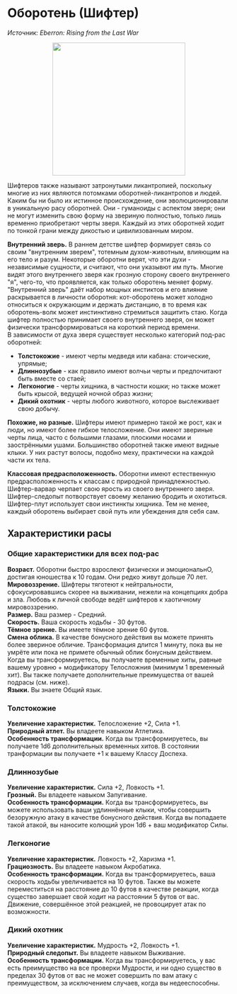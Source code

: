 # Оборотень (Шифтер)
_Источник: Eberron: Rising from the Last War_

<p style="text-align: center">
  <img style="height: 300px" src="https://github.com/i-madness/azurion/blob/master/img/shifter.race.jpg?raw=true"/>
</p>

Шифтеров также называют затронутыми ликантропией, поскольку многие из них являются потомками оборотней-ликантропов и людей. Каким бы
ни было их истинное происхождение, они эволюционировали в уникальную расу оборотней. Они - гуманоиды с аспектом зверя; они не могут
изменить свою форму на звериную полностью, только лишь временно приобретают черты зверя.
Каждый из этих оборотней ходит по тонкой грани между дикостью и цивилизованным миром. 

**Внутренний зверь.** В раннем детстве шифтер формирует связь со своим "внутренним зверем", тотемным духом-животным, влияющим на его
тело и разум. Некоторые оборотни верят, что эти духи - независимые сущности, и считают, что они указывют им путь. Многие видят
этого внутреннего зверя как грозную сторону своего внутреннего "я", чего-то, что проявляется, как только оборотень меняет форму.
"Внутренний зверь" даёт набор мощных инстиктов и его влияние раскрывается в личности оборотня: кот-оборотень может холодно относиться
к окружающим и держать дистанцию, в то время как оборотень-волк может инстинктивно стремиться защитить стаю. Когда шифтер полностью
принимает своего внутреннего зверя, он может физически трансформироваться на короткий период времени.  
В зависимости от духа зверя существует несколько категорий под-рас оборотней:
- **Толстокожие** - имеют черты медведя или кабана: стоические, упрямые;
- **Длиннозубые** - как правило имеют волчьи черты и предпочитают быть вместе со стаей;
- **Легконогие** - черты хищника, в частности кошки; но также может быть крысой, ведущей ночной образ жизни;
- **Дикий охотник** - черты любого животного, которое выслеживает свою добычу.

**Похожие, но разные.** Шифтеры имеют примерно такой же рост, как и люди, но имеют более гибкое телосложение. Они имеют звериные
черты лица, часто с большими глазами, плоскими носами и заострёнными ушами. Большинство оборотней также имеют видные клыки.
У них растут волосы, подобно меху, практически на каждой части их тела.  

**Классовая предрасположенность.** Оборотни имеют естественную предрасположенность к классам с природной принадлежностью.
Шифтер-варвар черпает свою ярость из своего внутреннего зверя. Шифтер-следопыт потворствует своему желанию бродить и охотиться.
Шифтер-плут использует свои инстинкты хищника. Тем не менее, каждый оборотень выбирает свой путь или убеждения для себя сам.

## Характеристики расы
### Общие характеристики для всех под-рас
**Возраст.** Оборотни быстро взрослеют физически и эмоциональнО, достигая
юношества к 10 годам. Они редко живут дольше 70 лет.  
**Мировоззрение.** Шифтеры тяготеют к нейтральности, сфокусировавшись скорее на
выживании, нежели на концепциях добра и зла. Любовь к личной свободе ведёт шифтеров к хаотичному
мировоззрению.  
**Размер.** Ваш размер - Средний.  
**Скорость.** Ваша скорость ходьбы - 30 футов.  
**Тёмное зрение.** Вы имеете тёмное зрение 60 футов.  
**Смена облика.** В качестве бонусного действия вы можете принять более звериное обличие.
Трансформация длится 1 минуту, пока вы не умрёте или пока не примете обычный облик бонусным действием.
Когда вы трансформируетесь, вы получаете временные хиты, равные вашему уровню + модификатору Телосложния
(минимум 1 временный хит). Вы также получаете дополнительные преимущества от вашей подрасы (см. ниже).  
**Языки.** Вы знаете Общий язык.  

### Толстокожие
**Увеличение характеристик.** Телосложение +2, Сила +1.  
**Природный атлет.** Вы владеете навыком Атлетика.  
**Особенность трансформации.** Когда вы трансформируетесь, вы получаете 1d6 дополнительных
временных хитов. В состоянии транформации вы получаете +1 к вашему Классу Доспеха.

### Длиннозубые
**Увеличение характеристик.** Сила +2, Ловкость +1.  
**Грозный.** Вы владеете навыком Запугивание.  
**Особенность трансформации.** Когда вы трансформируетесь, вы можете использовать ваши удлиннённые клыки,
чтобы совершить безоружную атаку в качестве бонусного действия. Когда вы попадаете такой атакой,
вы наносите колющий урон 1d6 + ваш модификатор Силы.

### Легконогие
**Увеличение характеристик.** Ловкость +2, Харизма +1.  
**Грациозность.** Вы владеете навыком Акробатика.  
**Особенность трансформации.** Когда вы трансформируетесь, ваша скорость ходьбы увеличивается на 10 футов.
Также вы можете переместиться на расстояние до 10 футов в качестве реакции, когда существо завершает свой ходит
на расстоянии 5 футов от вас. Движение, совершённое этой реакцией, не провоцирует атак по возможности.

### Дикий охотник
**Увеличение характеристик.** Мудрость +2, Ловкость +1.  
**Природный следопыт.** Вы владеете навыком Выживание.  
**Особенность трансформации.** Когда вы трансформируетесь, у вас есть преимущество на все проверки Мудрости,
и ни одно существо в пределах 30 футов от вас не может совершить по вам атаку с преимуществом, за исключением случаев,
когда вы недееспособны.